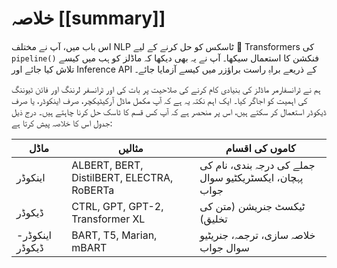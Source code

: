 # خلاصہ [[summary]]

<CourseFloatingBanner
    chapter={1}
    classNames="absolute z-10 right-0 top-0"
/>

اس باب میں، آپ نے مختلف NLP ٹاسکس کو حل کرنے کے لیے 🤗 Transformers کی `pipeline()` فنکشن کا استعمال سیکھا۔ آپ نے یہ بھی دیکھا کہ ماڈلز کو ہب میں کیسے تلاش کیا جائے اور Inference API کے ذریعے براہِ راست براؤزر میں کیسے آزمایا جائے۔

ہم نے ٹرانسفارمر ماڈلز کی بنیادی کام کرنے کی صلاحیت پر بات کی اور ٹرانسفر لرننگ اور فائن ٹیوننگ کی اہمیت کو اجاگر کیا۔ ایک اہم نکتہ یہ ہے کہ آپ مکمل ماڈل آرکیٹیکچر، صرف اینکوڈر، یا صرف ڈیکوڈر استعمال کر سکتے ہیں، اس پر منحصر ہے کہ آپ کس قسم کا ٹاسک حل کرنا چاہتے ہیں۔ درج ذیل جدول اس کا خلاصہ پیش کرتا ہے:

| ماڈل            | مثالیں                                      | کاموں کی اقسام                                                               |
|-----------------|--------------------------------------------|------------------------------------------------------------------------------|
| اینکوڈر        | ALBERT, BERT, DistilBERT, ELECTRA, RoBERTa | جملے کی درجہ بندی، نام کی پہچان، ایکسٹریکٹیو سوال جواب                      |
| ڈیکوڈر         | CTRL, GPT, GPT-2, Transformer XL           | ٹیکسٹ جنریشن (متن کی تخلیق)                                                  |
| اینکوڈر-ڈیکوڈر | BART, T5, Marian, mBART                    | خلاصہ سازی، ترجمہ، جنریٹیو سوال جواب                                        |

